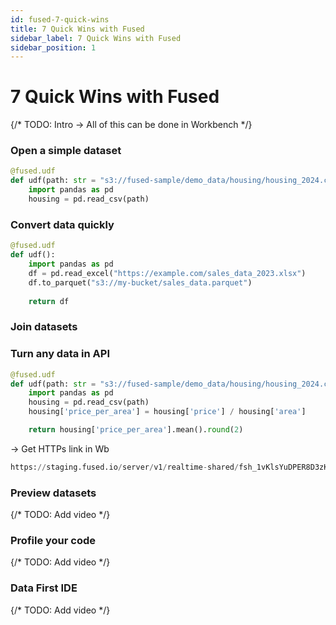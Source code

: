 ```yaml
---
id: fused-7-quick-wins
title: 7 Quick Wins with Fused
sidebar_label: 7 Quick Wins with Fused
sidebar_position: 1
---
```


# 7 Quick Wins with Fused

{/* TODO: Intro -> All of this can be done in Workbench */}

### Open a simple dataset
```python
@fused.udf
def udf(path: str = "s3://fused-sample/demo_data/housing/housing_2024.csv"):
    import pandas as pd
    housing = pd.read_csv(path)
```

### Convert data quickly
```python
@fused.udf
def udf():
    import pandas as pd
    df = pd.read_excel("https://example.com/sales_data_2023.xlsx")
    df.to_parquet("s3://my-bucket/sales_data.parquet")
    
    return df
```

### Join datasets

### Turn any data in API
```python
@fused.udf
def udf(path: str = "s3://fused-sample/demo_data/housing/housing_2024.csv"):
    import pandas as pd
    housing = pd.read_csv(path)
    housing['price_per_area'] = housing['price'] / housing['area']

    return housing['price_per_area'].mean().round(2)
```

→ Get HTTPs link in Wb
```python
https://staging.fused.io/server/v1/realtime-shared/fsh_1vKlsYuDPER8D3zK5mzRJI/run/file?
```

### Preview datasets

{/* TODO: Add video */}

### Profile your code

{/* TODO: Add video */}

### Data First IDE

{/* TODO: Add video */}
